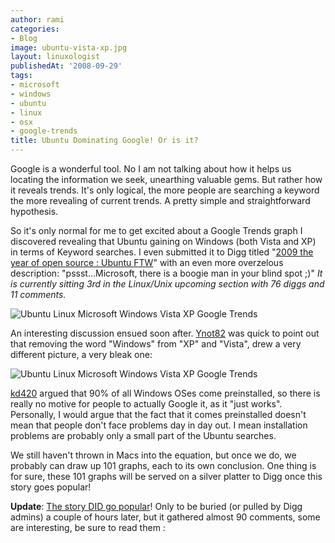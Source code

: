 ```yaml
---
author: rami
categories:
- Blog
image: ubuntu-vista-xp.jpg
layout: linuxologist
publishedAt: '2008-09-29'
tags:
- microsoft
- windows
- ubuntu
- linux
- osx
- google-trends
title: Ubuntu Dominating Google! Or is it?
---
```


Google is a wonderful tool. No I am not talking about how it helps us locating the information we seek, unearthing valuable gems. But rather how it reveals trends. It's only logical, the more people are searching a keyword the more revealing of current trends. A pretty simple and straightforward hypothesis.

So it's only normal for me to get excited about a Google Trends graph I discovered revealing that Ubuntu gaining on Windows (both Vista and XP) in terms of Keyword searches. I even submitted it to Digg titled "[2009 the year of open source : Ubuntu FTW](http://digg.com/linux_unix/2009_the_year_of_open_source_Ubuntu_FTW)" with an even more overzelous description: "pssst...Microsoft, there is a boogie man in your blind spot ;)" _It is currently sitting 3rd in the Linux/Unix upcoming section with 76 diggs and 11 comments._

![Ubuntu Linux Microsoft Windows Vista XP Google Trends](/assets/images/content/blog/ubuntu-vista-xp.jpg)

An interesting discussion ensued soon after. [Ynot82](http://digg.com/linux_unix/2009_the_year_of_open_source_Ubuntu_FTW?t=19238125#c19238125) was quick to point out that removing the word "Windows" from "XP" and "Vista", drew a very different picture, a very bleak one:

![Ubuntu Linux Microsoft Windows Vista XP Google Trends](/assets/images/content/blog/ubuntu-vista-xp-2.jpg)

[kd420](http://digg.com/linux_unix/2009_the_year_of_open_source_Ubuntu_FTW?t=19241601#c19241601) argued that 90% of all Windows OSes come preinstalled, so there is really no motive for people to actually Google it, as it "just works".  Personally, I would argue that the fact that it comes preinstalled doesn't mean that people don't face problems day in day out. I mean installation problems are probably only a small part of the Ubuntu searches.

We still haven't thrown in Macs into the equation, but once we do, we probably can draw up 101 graphs, each to its own conclusion. One thing is for sure, these 101 graphs will be served on a silver platter to Digg once this story goes popular!

**Update**: [The story DID go popular](http://digg.com/linux_unix/2009_the_year_of_open_source_Ubuntu_FTW)! Only to be buried (or pulled by Digg admins) a couple of hours later, but it gathered almost 90 comments, some are interesting, be sure to read them :